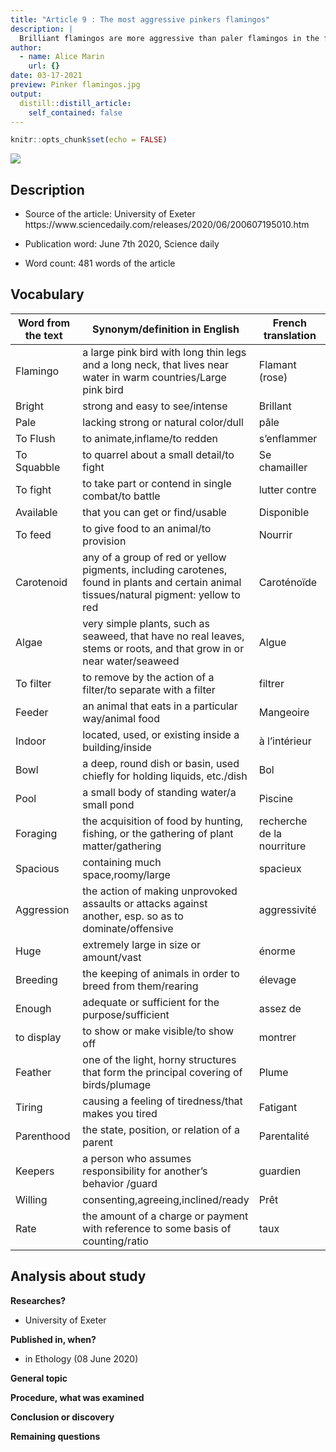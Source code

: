 ```yaml
---
title: "Article 9 : The most aggressive pinkers flamingos"
description: |
  Brilliant flamingos are more aggressive than paler flamingos in the fight for food
author:
  - name: Alice Marin
    url: {}
date: 03-17-2021
preview: Pinker flamingos.jpg
output:
  distill::distill_article:
    self_contained: false
---
```


```r
knitr::opts_chunk$set(echo = FALSE)
```


![](Pinker flamingos.jpg)

## Description

* Source of the article: University of Exeter https://www.sciencedaily.com/releases/2020/06/200607195010.htm

* Publication word: June 7th 2020, Science daily

* Word count: 481 words of the article

## Vocabulary

**Word from the text** | **Synonym/definition in English** | **French translation**
-----------------------|-----------------------------------|---------------------------
Flamingo               | a large pink bird with long thin legs and a long neck, that lives near water in warm countries/Large pink bird | Flamant (rose)
Bright                 | strong and easy to see/intense | Brillant 
Pale                   | lacking strong or natural color/dull | pâle
To Flush               | to animate,inflame/to redden | s'enflammer
To Squabble            | to quarrel about a small detail/to fight | Se chamailler
To fight               | to take part or contend in single combat/to battle | lutter contre
Available              | that you can get or find/usable | Disponible
To feed                | to give food to an animal/to provision | Nourrir
Carotenoid             | any of a group of red or yellow pigments, including carotenes, found in plants and certain animal tissues/natural pigment: yellow to red | Caroténoïde
Algae                  | very simple plants, such as seaweed, that have no real leaves, stems or roots, and that grow in or near water/seaweed | Algue
To filter              | to remove by the action of a filter/to separate with a filter | filtrer
Feeder                 | an animal that eats in a particular way/animal food | Mangeoire
Indoor                 | located, used, or existing inside a building/inside | à l'intérieur
Bowl                   | a deep, round dish or basin, used chiefly for holding liquids, etc./dish | Bol
Pool                   | a small body of standing water/a small pond | Piscine
Foraging               | the acquisition of food by hunting, fishing, or the gathering of plant matter/gathering |recherche de la nourriture
Spacious               | containing much space,roomy/large | spacieux 
Aggression             | the action of making unprovoked assaults or attacks against another, esp. so as to dominate/offensive | aggressivité
Huge                   | extremely large in size or amount/vast | énorme
Breeding               | the keeping of animals in order to breed from them/rearing | élevage
Enough                 | adequate or sufficient for the purpose/sufficient | assez de 
to display             | to show or make visible/to show off | montrer
Feather                | one of the light, horny structures that form the principal covering of birds/plumage | Plume
Tiring                 | causing a feeling of tiredness/that makes you tired | Fatigant
Parenthood             | the state, position, or relation of a parent | Parentalité
Keepers                | a person who assumes responsibility for another's behavior /guard | guardien
Willing                | consenting,agreeing,inclined/ready | Prêt
Rate                   | the amount of a charge or payment with reference to some basis of counting/ratio | taux

## Analysis about study

**Researches?**

  * University of Exeter

**Published in, when?**

  * in Ethology (08 June 2020)

**General topic**



**Procedure, what was examined**


  

**Conclusion or discovery**


  
**Remaining questions**


